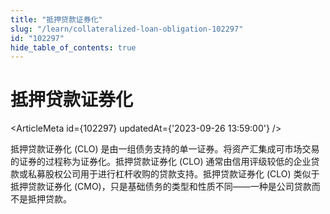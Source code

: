 ```yaml
---
title: "抵押贷款证券化"
slug: "/learn/collateralized-loan-obligation-102297"
id: "102297"
hide_table_of_contents: true
---
```



# 抵押贷款证券化

<ArticleMeta id={102297} updatedAt={'2023-09-26 13:59:00'} />
<div className='border-solid border-b border-t-0 my-4 border-[var(--ifm-color-gray-300)]' />

抵押贷款证券化 (CLO) 是由一组债务支持的单一证券。将资产汇集成可市场交易的证券的过程称为证券化。抵押贷款证券化 (CLO) 通常由信用评级较低的企业贷款或私募股权公司用于进行杠杆收购的贷款支持。抵押贷款证券化 (CLO) 类似于抵押贷款证券化 (CMO)，只是基础债务的类型和性质不同——一种是公司贷款而不是抵押贷款。
